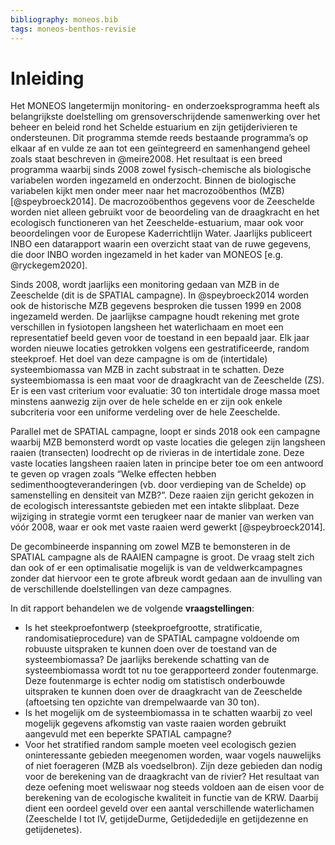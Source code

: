 ```yaml
---
bibliography: moneos.bib
tags: moneos-benthos-revisie
---
```


# Inleiding

Het MONEOS langetermijn monitoring- en onderzoeksprogramma heeft als belangrijkste doelstelling om grensoverschrijdende samenwerking over het beheer en beleid rond het Schelde estuarium en zijn getijderivieren te ondersteunen.
Dit programma stemde reeds bestaande programma’s op elkaar af en vulde ze aan tot een geïntegreerd en samenhangend geheel zoals staat beschreven in @meire2008.
Het resultaat is een breed programma waarbij sinds 2008 zowel fysisch-chemische als biologische variabelen worden ingezameld en onderzocht.
Binnen de biologische variabelen kijkt men onder meer naar het macrozoöbenthos (MZB) [@speybroeck2014].
De macrozoöbenthos gegevens voor de Zeeschelde worden niet alleen gebruikt voor de beoordeling van de draagkracht en het ecologisch functioneren van het Zeeschelde-estuarium, maar ook voor beoordelingen voor de Europese Kaderrichtlijn Water.
Jaarlijks publiceert INBO een datarapport waarin een overzicht staat van de ruwe gegevens, die door INBO worden ingezameld in het kader van MONEOS [e.g. @ryckegem2020].

Sinds 2008, wordt jaarlijks een monitoring gedaan van MZB in de Zeeschelde (dit is de SPATIAL campagne).
In @speybroeck2014 worden ook de historische MZB gegevens besproken die tussen 1999 en 2008 ingezameld werden.
De jaarlijkse campagne houdt rekening met grote verschillen in fysiotopen langsheen het waterlichaam en moet een representatief beeld geven voor de toestand in een bepaald jaar.
Elk jaar worden nieuwe locaties getrokken volgens een gestratificeerde, random steekproef.
Het doel van deze campagne is om de (intertidale) systeembiomassa van MZB in zacht substraat in te schatten.
Deze systeembiomassa is een maat voor de draagkracht van de Zeeschelde (ZS).
Er is een vast criterium voor evaluatie: 30 ton intertidale droge massa moet minstens aanwezig zijn over de hele schelde en er zijn ook enkele subcriteria voor een uniforme verdeling over de hele Zeeschelde.

Parallel met de SPATIAL campagne, loopt er sinds 2018 ook een campagne waarbij MZB bemonsterd wordt op vaste locaties die gelegen zijn langsheen raaien (transecten) loodrecht op de rivieras in de intertidale zone.
Deze vaste locaties langsheen raaien laten in principe beter toe om een antwoord te geven op vragen zoals "Welke effecten hebben sedimenthoogteveranderingen (vb. door verdieping van de Schelde) op samenstelling en densiteit van MZB?".
Deze raaien zijn gericht gekozen in de ecologisch interessantste gebieden met een intakte slibplaat.
Deze wijziging in strategie vormt een terugkeer naar de manier van werken van vóór 2008, waar er ook met vaste raaien werd gewerkt [@speybroeck2014].

De gecombineerde inspanning om zowel MZB te bemonsteren in de SPATIAL campagne als de RAAIEN campagne is groot.
De vraag stelt zich dan ook of er een optimalisatie mogelijk is van de veldwerkcampagnes zonder dat hiervoor een te grote afbreuk wordt gedaan aan de invulling van de verschillende doelstellingen van deze campagnes.

In dit rapport behandelen we de volgende **vraagstellingen**:

-   Is het steekproefontwerp (steekproefgrootte, stratificatie, randomisatieprocedure) van de SPATIAL campagne voldoende om robuuste uitspraken te kunnen doen over de toestand van de systeembiomassa? De jaarlijks berekende schatting van de systeembiomassa wordt tot nu toe gerapporteerd zonder foutenmarge. Deze foutenmarge is echter nodig om statistisch onderbouwde uitspraken te kunnen doen over de draagkracht van de Zeeschelde (aftoetsing ten opzichte van drempelwaarde van 30 ton).
-   Is het mogelijk om de systeembiomassa in te schatten waarbij zo veel mogelijk gegevens afkomstig van vaste raaien worden gebruikt aangevuld met een beperkte SPATIAL campagne?
-   Voor het stratified random sample moeten veel ecologisch gezien oninteressante gebieden meegenomen worden, waar vogels nauwelijks of niet foerageren (MZB als voedselbron). Zijn deze gebieden dan nodig voor de berekening van de draagkracht van de rivier? Het resultaat van deze oefening moet weliswaar nog steeds voldoen aan de eisen voor de berekening van de ecologische kwaliteit in functie van de KRW. Daarbij dient een oordeel geveld over een aantal verschillende waterlichamen (Zeeschelde I tot IV, getijdeDurme, Getijdededijle en getijdezenne en getijdenetes).

```{=html}
<!--
To do (frank/Joost) Alle achtergrondliteratuur samen zetten Data (google sheets) delen.
Berekening eindcijfer uitschrijven / script / ... Kaartmaterialen / shapefiles / rasters zijn op schaal van een vierkante meter.
-->
```
